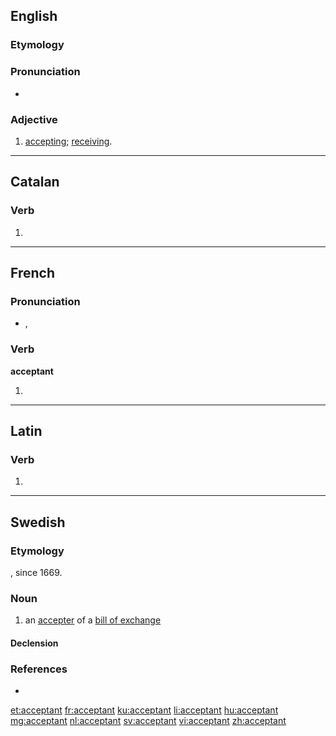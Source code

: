 ==English==

===Etymology===
{{suffix|accept|ant}}

===Pronunciation===
* {{a|US}} {{IPA|/æk.ˈsɛp.tənt/}}

===Adjective===
{{en-adj}}

# [[accepting]]; [[receiving]].

----

==Catalan==

===Verb===
{{head|ca|verb form}}

# {{ca-verb form of|t=pres|m=ptc|acceptar}}

----

==French==

===Pronunciation===
* {{IPA|/ak.sɛp.tɑ̃/|lang=fr}}, {{X-SAMPA|/ak.sEp.tA~/}}

===Verb===
'''acceptant'''

# {{present participle of|accepter|lang=fr}}

----

==Latin==

===Verb===
{{la-verb-form|acceptant}}

# {{conjugation of|accepto|acceptō|3|p|pres|act|ind|lang=la}}

----

==Swedish==

===Etymology===
{{suffix|accept|ant|lang=sv}}, since 1669.

===Noun===
{{sv-noun|g=c}}

# an [[accepter]] of a [[bill of exchange]]

====Declension====
{{sv-noun-reg-er}}

===References===
* {{R:SAOB online}}

[[et:acceptant]]
[[fr:acceptant]]
[[ku:acceptant]]
[[li:acceptant]]
[[hu:acceptant]]
[[mg:acceptant]]
[[nl:acceptant]]
[[sv:acceptant]]
[[vi:acceptant]]
[[zh:acceptant]]
